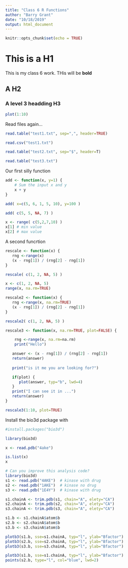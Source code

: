 ```yaml
---
title: "Class 6 R Functions"
author: "Barry Grant"
date: "10/18/2019"
output: html_document
---
```


```r
knitr::opts_chunk$set(echo = TRUE)
```

# This is a H1
This is my class 6 work. THis will be **bold**

## A H2 

### A level 3 headding H3

```r
plot(1:10)
```


Read files again...

```r
read.table("test1.txt", sep=",", header=TRUE)
```

```r
read.csv("test1.txt")
```

```r
read.table("test2.txt", sep="$", header=T)
```

```r
read.table("test3.txt")
```

Our first silly function

```r
add <- function(x, y=1) {  
    # Sum the input x and y
    x + y
}
```

```r
add( x=c(5, 6, 1, 5, 10), y=100 )
```

```r
add( c(5, 5, NA, 7) )
```


```r
x <- range( c(5,2,7,10) )
x[1] # min value
x[2] # max value
```

A second funcrtion

```r
rescale <- function(x) {
   rng <-range(x)
   (x - rng[1]) / (rng[2] - rng[1])
}
```

```r
rescale( c(1, 2, NA, 5) )
```
```r
x <- c(1, 2, NA, 5) 
range(x, na.rm=TRUE)
```

```r
rescale2 <- function(x) {
   rng <-range(x, na.rm=TRUE)
   (x - rng[1]) / (rng[2] - rng[1])
}
```

```r
rescale2( c(1, 2, NA, 5) )
```

```r
rescale3 <- function(x, na.rm=TRUE, plot=FALSE) {

    rng <-range(x, na.rm=na.rm)
    print("Hello")

   answer <- (x - rng[1]) / (rng[2] - rng[1])
   return(answer)
   
   print("is it me you are looking for?")

   if(plot) { 
      plot(answer, typ="b", lwd=4) 
   }
   print("I can see it in ...")
   return(answer)
}

```

```r
rescale3(1:10, plot=TRUE)
```

Install the bio3d package with 
```r
#install.packages("bio3d")
```

```r
library(bio3d)
```

```r
x <- read.pdb("4ake")
```

```r
is.list(x)
x
```

```r
# Can you improve this analysis code?
library(bio3d)
s1 <- read.pdb("4AKE")  # kinase with drug
s2 <- read.pdb("1AKE")  # kinase no drug
s3 <- read.pdb("1E4Y")  # kinase with drug

s1.chainA <- trim.pdb(s1, chain="A", elety="CA")
s2.chainA <- trim.pdb(s2, chain="A", elety="CA")
s3.chainA <- trim.pdb(s3, chain="A", elety="CA")

s1.b <- s1.chainA$atom$b
s2.b <- s2.chainA$atom$b
s3.b <- s3.chainA$atom$b

plotb3(s1.b, sse=s1.chainA, typ="l", ylab="Bfactor")
plotb3(s2.b, sse=s2.chainA, typ="l", ylab="Bfactor")
plotb3(s3.b, sse=s3.chainA, typ="l", ylab="Bfactor")
```

```r
plotb3(s1.b, sse=s1.chainA, typ="l", ylab="Bfactor")
points(s2.b, type="l", col="blue", lwd=2)

```














